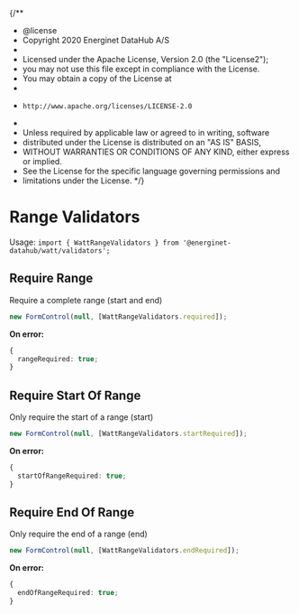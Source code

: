 {/**
 * @license
 * Copyright 2020 Energinet DataHub A/S
 *
 * Licensed under the Apache License, Version 2.0 (the "License2");
 * you may not use this file except in compliance with the License.
 * You may obtain a copy of the License at
 *
 *     http://www.apache.org/licenses/LICENSE-2.0
 *
 * Unless required by applicable law or agreed to in writing, software
 * distributed under the License is distributed on an "AS IS" BASIS,
 * WITHOUT WARRANTIES OR CONDITIONS OF ANY KIND, either express or implied.
 * See the License for the specific language governing permissions and
 * limitations under the License.
 */}

<Meta title="Utils/Range Validators" />

# Range Validators

Usage: `import { WattRangeValidators } from '@energinet-datahub/watt/validators';`

## Require Range

Require a complete range (start and end)

```ts
new FormControl(null, [WattRangeValidators.required]);
```

**On error:**

```ts
{
  rangeRequired: true;
}
```

## Require Start Of Range

Only require the start of a range (start)

```ts
new FormControl(null, [WattRangeValidators.startRequired]);
```

**On error:**

```ts
{
  startOfRangeRequired: true;
}
```

## Require End Of Range

Only require the end of a range (end)

```ts
new FormControl(null, [WattRangeValidators.endRequired]);
```

**On error:**

```ts
{
  endOfRangeRequired: true;
}
```
